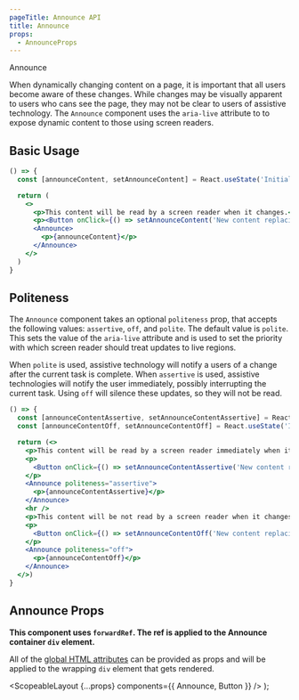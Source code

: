 ```yaml
---
pageTitle: Announce API
title: Announce
props:
  - AnnounceProps
---
```



<DocsHeading type="api">Announce</DocsHeading>

When dynamically changing content on a page, it is important that all users become aware of these changes. While changes may be visually apparent to users who cans see the page,
they may not be clear to users of assistive technology. The `Announce` component uses the `aria-live` attribute to to expose dynamic content to those using screen readers.

## Basic Usage

```.jsx
() => {
  const [announceContent, setAnnounceContent] = React.useState('Initial content');

  return (
    <>
      <p>This content will be read by a screen reader when it changes.</p>
      <p><Button onClick={() => setAnnounceContent('New content replacing the initial content')}>Update content</Button></p>
      <Announce>
        <p>{announceContent}</p>
      </Announce>
    </>
  )
}
```

## Politeness

The `Announce` component takes an optional `politeness` prop, that accepts the following values: `assertive`, `off`, and `polite`. The default value is `polite`.
This sets the value of the `aria-live` attribute and is used to set the priority with which screen reader should treat updates to live regions.

When `polite` is used, assistive technology will notify a users of a change after the current task is complete. When `assertive` is used, assistive technologies will notify the user immediately,
possibly interrupting the current task. Using `off` will silence these updates, so they will not be read.

```.jsx
() => {
  const [announceContentAssertive, setAnnounceContentAssertive] = React.useState('Initial assertive content');
  const [announceContentOff, setAnnounceContentOff] = React.useState('Initial off content');

  return (<>
    <p>This content will be read by a screen reader immediately when it changes.</p>
    <p>
      <Button onClick={() => setAnnounceContentAssertive('New content replacing the assertive initial content')}>Update assertive content</Button>
    </p>
    <Announce politeness="assertive">
      <p>{announceContentAssertive}</p>
    </Announce>
    <hr />
    <p>This content will be not read by a screen reader when it changes.</p>
    <p>
      <Button onClick={() => setAnnounceContentOff('New content replacing the off initial content')}>Update off content</Button>
    </p>
    <Announce politeness="off">
      <p>{announceContentOff}</p>
    </Announce>
  </>)
}
```

## Announce Props

**This component uses `forwardRef`. The ref is applied to the Announce container `div` element.**

All of the [global HTML attributes](https://developer.mozilla.org/en-US/docs/Web/HTML/Global_attributes) can be provided as props and will be applied to the wrapping `div` element that gets rendered.

<AnnounceProps />

  <ScopeableLayout {...props} components={{ Announce, Button }} />
);
